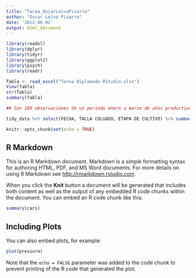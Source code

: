 ```yaml
---
title: "Tarea_OscarLeivaPizarro"
author: "Oscar Leiva Pizarro"
date: '2022-06-02'
output: html_document
---
```



```r
library(readxl)
library(dplyr)
library(tidyr)
library(ggplot2)
library(psych)
library(readr)

```

```r

Tabla <- read_excel("Tarea Diplomado RStudio.xlsx")
View(Tabla)
str(Tabla)
summary(Tabla)

## Son 109 observaciones de un periodo enero a marzo de años productivos. Entre las observaciones se puede ver que en las tallas sacadas fluctua entre 30 y 45 mm, con promedio de 31,89. La talla colgado va entre 8 a 65 mm (semillas y ostiones adultos) con un promedio de ostiones colgados de 46,08 

```



```r
tidy_data %>% select(FECHA, TALLA COLGADO, ETAPA DE CULTIVO) %>% summarize (n = n(), Promedio_TALLA COLGADO = mean(TALLA COLGADO), Maximo_TALLA COLGADO = max(TALLA COLGADO))
```


```r
knitr::opts_chunk$set(echo = TRUE)
```

## R Markdown

This is an R Markdown document. Markdown is a simple formatting syntax for authoring HTML, PDF, and MS Word documents. For more details on using R Markdown see <http://rmarkdown.rstudio.com>.

When you click the **Knit** button a document will be generated that includes both content as well as the output of any embedded R code chunks within the document. You can embed an R code chunk like this:

```r
summary(cars)
```

## Including Plots

You can also embed plots, for example:

```r
plot(pressure)
```

Note that the `echo = FALSE` parameter was added to the code chunk to prevent printing of the R code that generated the plot.
